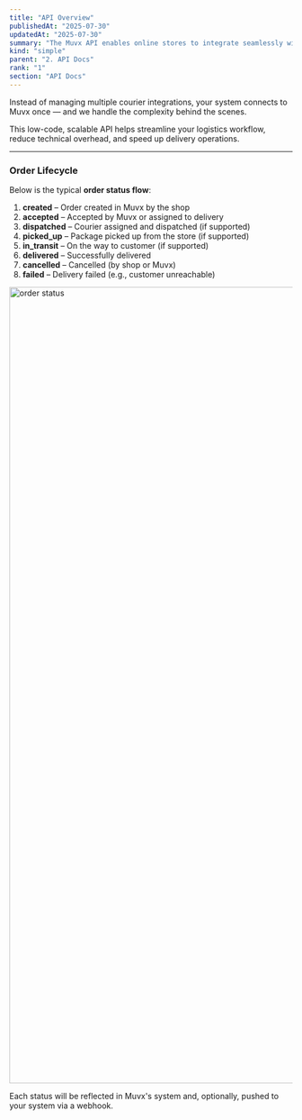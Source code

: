 ```yaml
---
title: "API Overview"
publishedAt: "2025-07-30"
updatedAt: "2025-07-30"
summary: "The Muvx API enables online stores to integrate seamlessly with 20+ delivery providers through a single, unified interface."
kind: "simple"
parent: "2. API Docs"
rank: "1"
section: "API Docs"
---
```


Instead of managing multiple courier integrations, your system connects to Muvx once — and we handle the complexity behind the scenes.

This low-code, scalable API helps streamline your logistics workflow, reduce technical overhead, and speed up delivery operations.

---

### Order Lifecycle

Below is the typical **order status flow**:

1. **created** – Order created in Muvx by the shop
2. **accepted** – Accepted by Muvx or assigned to delivery
3. **dispatched** – Courier assigned and dispatched (if supported)
4. **picked_up** – Package picked up from the store (if supported)
5. **in_transit** – On the way to customer (if supported)
6. **delivered** – Successfully delivered
7. **cancelled** – Cancelled (by shop or Muvx)
8. **failed** – Delivery failed (e.g., customer unreachable)

<Image
  src="https://sawaai.lon1.digitaloceanspaces.com/bot/1753879997398_Muvu-order-status.jpg"
  alt="order status"
  width="4768"
  height="1414"
/>

Each status will be reflected in Muvx's system and, optionally, pushed to your system via a webhook.
